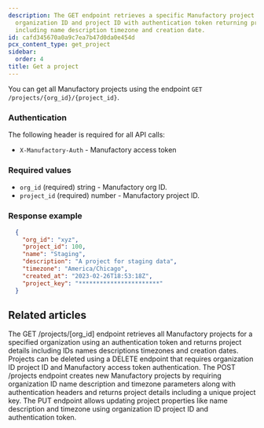 ```yaml
---
description: The GET endpoint retrieves a specific Manufactory project by providing
  organization ID and project ID with authentication token returning project details
  including name description timezone and creation date.
id: cafd345670a0a9c7ea7b47d0da0e454d
pcx_content_type: get_project
sidebar:
  order: 4
title: Get a project
---
```


You can get all Manufactory projects using the endpoint `GET /projects/{org_id}/{project_id}`.

### Authentication

The following header is required for all API calls:
- `X-Manufactory-Auth` - Manufactory access token


### Required values

- `org_id` (required) string - Manufactory org ID.
- `project_id` (required) number - Manufactory project ID.


### Response example

```json
  {
    "org_id": "xyz",
    "project_id": 100,
    "name": "Staging",
    "description": "A project for staging data",
    "timezone": "America/Chicago",
    "created_at": "2023-02-26T18:53:18Z",
    "project_key": "***********************"
  }
```


## Related articles
<CardGrid>
<LinkTitleCard header="<b>Projects > Get all projects</b>" href="/products/manufactory/projects/get_projects/" > The GET /projects/[org_id] endpoint retrieves all Manufactory projects for a specified organization using an authentication token and returns project details including IDs names descriptions timezones and creation dates. </LinkTitleCard>
<LinkTitleCard header="<b>Projects > Delete a project</b>" href="/products/manufactory/projects/delete_project/" > Projects can be deleted using a DELETE endpoint that requires organization ID project ID and Manufactory access token authentication. </LinkTitleCard>
<LinkTitleCard header="<b>Projects > Create a project</b>" href="/products/manufactory/projects/create_project/" > The POST /projects endpoint creates new Manufactory projects by requiring organization ID name description and timezone parameters along with authentication headers and returns project details including a unique project key. </LinkTitleCard>
<LinkTitleCard header="<b>Projects > Update a project</b>" href="/products/manufactory/projects/update_project/" > The PUT endpoint allows updating project properties like name description and timezone using organization ID project ID and authentication token. </LinkTitleCard>
</CardGrid>